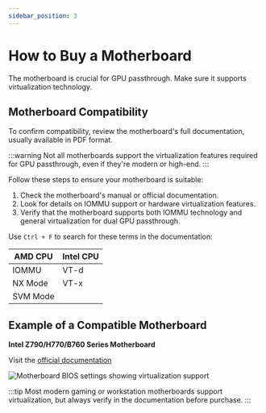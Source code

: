 ```yaml
---
sidebar_position: 3
---
```


# How to Buy a Motherboard

The motherboard is crucial for GPU passthrough. Make sure it supports virtualization technology.

## Motherboard Compatibility

To confirm compatibility, review the motherboard's full documentation, usually available in PDF format.

:::warning
Not all motherboards support the virtualization features required for GPU passthrough, even if they're modern or high-end.
:::

Follow these steps to ensure your motherboard is suitable:

1. Check the motherboard's manual or official documentation.
2. Look for details on IOMMU support or hardware virtualization features.
3. Verify that the motherboard supports both IOMMU technology and general virtualization for dual GPU passthrough.

Use `Ctrl + F` to search for these terms in the documentation:

| AMD CPU  | Intel CPU |
|----------|-----------|
| IOMMU    | VT-d      |
| NX Mode  | VT-x      |
| SVM Mode |           |

## Example of a Compatible Motherboard

**Intel Z790/H770/B760 Series Motherboard**

Visit the [official documentation](https://download.asrock.com/Manual/Software/Intel%20B760/Software_BIOS%20Setup%20Guide_English.pdf)

![Motherboard BIOS settings showing virtualization support](./images/Example-with-motherboard-supported.png)

:::tip
Most modern gaming or workstation motherboards support virtualization, but always verify in the documentation before purchase.
:::


